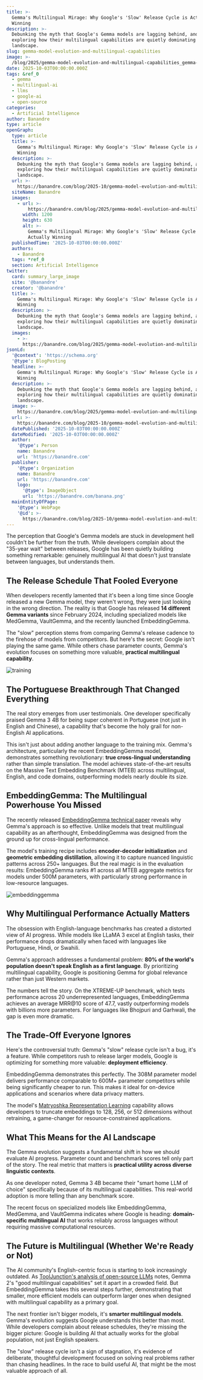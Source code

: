```yaml
---
title: >-
  Gemma's Multilingual Mirage: Why Google's 'Slow' Release Cycle is Actually
  Winning
description: >-
  Debunking the myth that Google's Gemma models are lagging behind, and
  exploring how their multilingual capabilities are quietly dominating the AI
  landscape.
slug: gemma-model-evolution-and-multilingual-capabilities
image: >-
  /blog/2025/gemma-model-evolution-and-multilingual-capabilities_gemma-explained-whats-new-in-gemma-3.png
date: 2025-10-03T00:00:00.000Z
tags: &ref_0
  - gemma
  - multilingual-ai
  - llms
  - google-ai
  - open-source
categories:
  - Artificial Intelligence
author: Banandre
type: article
openGraph:
  type: article
  title: >-
    Gemma's Multilingual Mirage: Why Google's 'Slow' Release Cycle is Actually
    Winning
  description: >-
    Debunking the myth that Google's Gemma models are lagging behind, and
    exploring how their multilingual capabilities are quietly dominating the AI
    landscape.
  url: >-
    https://banandre.com/blog/2025-10/gemma-model-evolution-and-multilingual-capabilities
  siteName: Banandre
  images:
    - url: >-
        https://banandre.com/blog/2025/gemma-model-evolution-and-multilingual-capabilities_gemma-explained-whats-new-in-gemma-3.png
      width: 1200
      height: 630
      alt: >-
        Gemma's Multilingual Mirage: Why Google's 'Slow' Release Cycle is
        Actually Winning
  publishedTime: '2025-10-03T00:00:00.000Z'
  authors:
    - Banandre
  tags: *ref_0
  section: Artificial Intelligence
twitter:
  card: summary_large_image
  site: '@banandre'
  creator: '@banandre'
  title: >-
    Gemma's Multilingual Mirage: Why Google's 'Slow' Release Cycle is Actually
    Winning
  description: >-
    Debunking the myth that Google's Gemma models are lagging behind, and
    exploring how their multilingual capabilities are quietly dominating the AI
    landscape.
  images:
    - >-
      https://banandre.com/blog/2025/gemma-model-evolution-and-multilingual-capabilities_gemma-explained-whats-new-in-gemma-3.png
jsonLd:
  '@context': 'https://schema.org'
  '@type': BlogPosting
  headline: >-
    Gemma's Multilingual Mirage: Why Google's 'Slow' Release Cycle is Actually
    Winning
  description: >-
    Debunking the myth that Google's Gemma models are lagging behind, and
    exploring how their multilingual capabilities are quietly dominating the AI
    landscape.
  image: >-
    https://banandre.com/blog/2025/gemma-model-evolution-and-multilingual-capabilities_gemma-explained-whats-new-in-gemma-3.png
  url: >-
    https://banandre.com/blog/2025-10/gemma-model-evolution-and-multilingual-capabilities
  datePublished: '2025-10-03T00:00:00.000Z'
  dateModified: '2025-10-03T00:00:00.000Z'
  author:
    '@type': Person
    name: Banandre
    url: 'https://banandre.com'
  publisher:
    '@type': Organization
    name: Banandre
    url: 'https://banandre.com'
    logo:
      '@type': ImageObject
      url: 'https://banandre.com/banana.png'
  mainEntityOfPage:
    '@type': WebPage
    '@id': >-
      https://banandre.com/blog/2025-10/gemma-model-evolution-and-multilingual-capabilities
---
```


The perception that Google's Gemma models are stuck in development hell couldn't be further from the truth. While developers complain about the "35-year wait" between releases, Google has been quietly building something remarkable: genuinely multilingual AI that doesn't just translate between languages, but understands them.

## The Release Schedule That Fooled Everyone

When developers recently lamented that it's been a long time since Google released a new Gemma model, they weren't wrong, they were just looking in the wrong direction. The reality is that Google has released **14 different Gemma variants** since February 2024, including specialized models like MedGemma, VaultGemma, and the recently launched EmbeddingGemma.

The "slow" perception stems from comparing Gemma's release cadence to the firehose of models from competitors. But here's the secret: Google isn't playing the same game. While others chase parameter counts, Gemma's evolution focuses on something more valuable, **practical multilingual capability**.

![training](/blog/2025/gemma-model-evolution-and-multilingual-capabilities_training.png)

## The Portuguese Breakthrough That Changed Everything

The real story emerges from user testimonials. One developer specifically praised Gemma 3 4B for being super coherent in Portuguese (not just in English and Chinese), a capability that's become the holy grail for non-English AI applications.

This isn't just about adding another language to the training mix. Gemma's architecture, particularly the recent EmbeddingGemma model, demonstrates something revolutionary: **true cross-lingual understanding** rather than simple translation. The model achieves state-of-the-art results on the Massive Text Embedding Benchmark (MTEB) across multilingual, English, and code domains, outperforming models nearly double its size.

## EmbeddingGemma: The Multilingual Powerhouse You Missed

The recently released [EmbeddingGemma technical paper](https://arxiv.org/abs/2509.20354) reveals why Gemma's approach is so effective. Unlike models that treat multilingual capability as an afterthought, EmbeddingGemma was designed from the ground up for cross-lingual performance.

The model's training recipe includes **encoder-decoder initialization** and **geometric embedding distillation**, allowing it to capture nuanced linguistic patterns across 250+ languages. But the real magic is in the evaluation results: EmbeddingGemma ranks #1 across all MTEB aggregate metrics for models under 500M parameters, with particularly strong performance in low-resource languages.

![embeddinggemma](/blog/2025/gemma-model-evolution-and-multilingual-capabilities_embeddinggemma.png)

## Why Multilingual Performance Actually Matters

The obsession with English-language benchmarks has created a distorted view of AI progress. While models like LLaMA 3 excel at English tasks, their performance drops dramatically when faced with languages like Portuguese, Hindi, or Swahili.

Gemma's approach addresses a fundamental problem: **80% of the world's population doesn't speak English as a first language**. By prioritizing multilingual capability, Google is positioning Gemma for global relevance rather than just Western markets.

The numbers tell the story. On the XTREME-UP benchmark, which tests performance across 20 underrepresented languages, EmbeddingGemma achieves an average MRR@10 score of 47.7, vastly outperforming models with billions more parameters. For languages like Bhojpuri and Garhwali, the gap is even more dramatic.

## The Trade-Off Everyone Ignores

Here's the controversial truth: Gemma's "slow" release cycle isn't a bug, it's a feature. While competitors rush to release larger models, Google is optimizing for something more valuable: **deployment efficiency**.

EmbeddingGemma demonstrates this perfectly. The 308M parameter model delivers performance comparable to 600M+ parameter competitors while being significantly cheaper to run. This makes it ideal for on-device applications and scenarios where data privacy matters.

The model's [Matryoshka Representation Learning](https://developers.googleblog.com/en/gemma-explained-embeddinggemma-architecture-and-recipe/) capability allows developers to truncate embeddings to 128, 256, or 512 dimensions without retraining, a game-changer for resource-constrained applications.

## What This Means for the AI Landscape

The Gemma evolution suggests a fundamental shift in how we should evaluate AI progress. Parameter count and benchmark scores tell only part of the story. The real metric that matters is **practical utility across diverse linguistic contexts**.

As one developer noted, Gemma 3 4B became their "smart home LLM of choice" specifically because of its multilingual capabilities. This real-world adoption is more telling than any benchmark score.

The recent focus on specialized models like EmbeddingGemma, MedGemma, and VaultGemma indicates where Google is heading: **domain-specific multilingual AI** that works reliably across languages without requiring massive computational resources.

## The Future is Multilingual (Whether We're Ready or Not)

The AI community's English-centric focus is starting to look increasingly outdated. As [ToolJunction's analysis of open-source LLMs](https://www.tooljunction.io/blog/best-free-open-source-llms-2025) notes, Gemma 2's "good multilingual capabilities" set it apart in a crowded field. But EmbeddingGemma takes this several steps further, demonstrating that smaller, more efficient models can outperform larger ones when designed with multilingual capability as a primary goal.

The next frontier isn't bigger models, it's **smarter multilingual models**. Gemma's evolution suggests Google understands this better than most. While developers complain about release schedules, they're missing the bigger picture: Google is building AI that actually works for the global population, not just English speakers.

The "slow" release cycle isn't a sign of stagnation, it's evidence of deliberate, thoughtful development focused on solving real problems rather than chasing headlines. In the race to build useful AI, that might be the most valuable approach of all.
